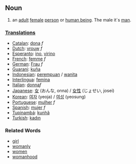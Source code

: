 ==Noun==
# an [[adult]] [[female]] [[person]] or [[w:human being|human being]]. The male it´s [[man]].

===[[Translation]]s===
*[[Catalan]]: [[dona]] ''f''
*[[Dutch]]: [[vrouw]] ''f''
*[[Esperanto]]: [[ino]], [[virino]]
*[[French]]: [[femme]] ''f''
*[[German]]: [[Frau]] ''f''
*[[Guarani]]: [[kuña]]
*[[Indonesian]]: [[perempuan]] / [[wanita]]
*[[Interlingua]]: [[femina]]
*[[Italian]]: [[donna]]''f''
*[[Japanese]]: [[女]] (おんな, onna) / [[女性]] (じょせい, josei)
*[[Korean]]: [[여자]] (yeoja) / [[여성]] (yeosung)
*[[Portuguese]]: [[mulher]] ''f''
*[[Spanish]]: [[mujer]] ''f''
*[[Tupinambá]]: [[kunhã]]
*[[Turkish]]: [[kadın]]

===Related Words===
*[[girl]]
*[[womanly]]
*[[women]]
*[[womanhood]]